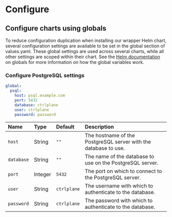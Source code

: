 # Configure

## Configure charts using globals

To reduce configuration duplication when installing our wrapper Helm chart,
several configuration settings are available to be set in the global section of
values.yaml. These global settings are used across several charts, while all
other settings are scoped within their chart. See the [Helm
documentation](https://helm.sh/docs/chart_template_guide/subcharts_and_globals/#global-chart-values)
on globals for more information on how the global variables work.

### Configure PostgreSQL settings

```yaml
global:
  psql:
    host: psql.example.com
    port: 5432
    database: ctrlplane
    user: ctrlplane
    password: password
```

| Name       | Type    | Default     | Description                                                     |
| :--------- | :------ | :---------- | :-------------------------------------------------------------- |
| `host`     | String  | `""`        | The hostname of the PostgreSQL server with the database to use. |
| `database` | String  | `""`        | The name of the database to use on the PostgreSQL server.       |
| `port`     | Integer | `5432`      | The port on which to connect to the PostgreSQL server.          |
| `user`     | String  | `ctrlplane` | The username with which to authenticate to the database.        |
| `password` | String  | `ctrlplane` | The password with which to authenticate to the database.        |
